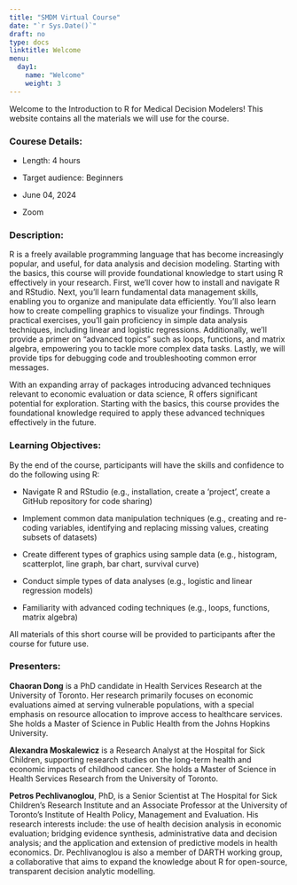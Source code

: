 ---
title: "SMDM Virtual Course"
date: "`r Sys.Date()`"
draft: no
type: docs
linktitle: Welcome
menu:
  day1:
    name: "Welcome"
    weight: 3
---

Welcome to the Introduction to R for Medical Decision Modelers! This website contains all the materials we will use for the course.

### Courese Details:

- Length: 4 hours

- Target audience: Beginners

- June 04, 2024

- Zoom

### Description:

R is a freely available programming language that has become increasingly popular, and useful, for data analysis and decision modeling. Starting with the basics, this course will provide foundational knowledge to start using R effectively in your research. First, we’ll cover how to install and navigate R and RStudio. Next, you’ll learn fundamental data management skills, enabling you to organize and manipulate data efficiently. You'll also learn how to create compelling graphics to visualize your findings. Through practical exercises, you'll gain proficiency in simple data analysis techniques, including linear and logistic regressions. Additionally, we'll provide a primer on "advanced topics" such as loops, functions, and matrix algebra, empowering you to tackle more complex data tasks. Lastly, we will provide tips for debugging code and troubleshooting common error messages.

With an expanding array of packages introducing advanced techniques relevant to economic evaluation or data science, R offers significant potential for exploration. Starting with the basics, this course provides the foundational knowledge required to apply these advanced techniques effectively in the future.

### Learning Objectives: 

By the end of the course, participants will have the skills and confidence to do the following using R:

- Navigate R and RStudio (e.g., installation, create a ‘project’, create a GitHub repository for code sharing)

- Implement common data manipulation techniques (e.g., creating and re-coding variables, identifying and replacing missing values, creating subsets of datasets)

- Create different types of graphics using sample data (e.g., histogram, scatterplot, line graph, bar chart, survival curve)

- Conduct simple types of data analyses (e.g., logistic and linear regression models)

- Familiarity with advanced coding techniques (e.g., loops, functions, matrix algebra)

All materials of this short course will be provided to participants after the course for future use.

### Presenters:

**Chaoran Dong** is a PhD candidate in Health Services Research at the University of Toronto. Her research primarily focuses on economic evaluations aimed at serving vulnerable populations, with a special emphasis on resource allocation to improve access to healthcare services. She holds a Master of Science in Public Health from the Johns Hopkins University.

**Alexandra Moskalewicz** is a Research Analyst at the Hospital for Sick Children, supporting research studies on the long-term health and economic impacts of childhood cancer. She holds a Master of Science in Health Services Research from the University of Toronto.

**Petros Pechlivanoglou**, PhD, is a Senior Scientist at The Hospital for Sick Children’s Research Institute and an Associate Professor at the University of Toronto’s Institute of Health Policy, Management and Evaluation. His research interests include: the use of health decision analysis in economic evaluation; bridging evidence synthesis, administrative data and decision analysis; and the application and extension of predictive models in health economics. Dr. Pechlivanoglou is also a member of DARTH working group, a collaborative that aims to expand the knowledge about R for open-source, transparent decision analytic modelling.



